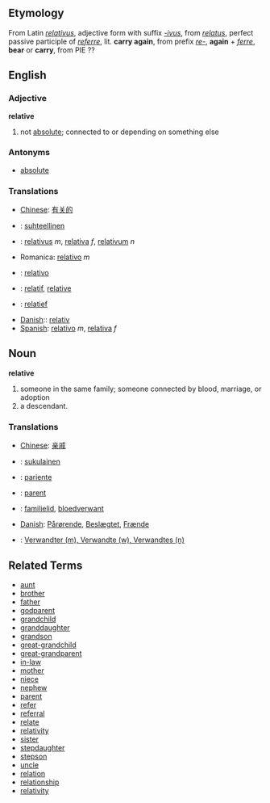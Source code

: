 ==Etymology==
From Latin ''[[relativus]]'', adjective form with suffix ''[[-ivus]]'', from ''[[relatus]]'', perfect passive participle of ''[[referre]]'', lit. '''carry again''', from prefix ''[[re-]]'', '''again''' + ''[[ferre]]'', '''bear''' or '''carry''', from PIE ??

==English==
===Adjective===
'''relative'''

# not [[absolute]]; connected to or depending on something else

===Antonyms===
*[[absolute]]

===Translations===
*[[Chinese]]: [[有关的]]
*{{fi}}: [[suhteellinen]]
*{{la}}: [[relativus]] ''m'', [[relativa]] ''f'', [[relativum]] ''n''
*Romanica: [[relativo]] ''m''
*{{es}}: [[relativo]]
*{{fr}}: [[relatif]], [[relative]]
*{{nl}}: [[relatief]]
*[[Danish]]:: [[relativ]]
*[[Spanish]]: [[relativo]] ''m'', [[relativa]] ''f''

==Noun==
'''relative'''

# someone in the same family; someone connected by blood, marriage, or adoption
# a descendant.

===Translations===
*[[Chinese]]: [[亲戚]]
*{{fi}}: [[sukulainen]]
*{{es}}: [[pariente]]
*{{fr}}: [[parent]]
*{{nl}}: [[familielid]], [[bloedverwant]]
*[[Danish]]: [[Pårørende]], [[Beslægtet]], [[Frænde]]
*{{de}}: [[Verwandter (m), Verwandte (w), Verwandtes (n)]]

==Related Terms==
*[[aunt]]
*[[brother]]
*[[father]]
*[[godparent]]
*[[grandchild]]
*[[granddaughter]]
*[[grandson]]
*[[great-grandchild]]
*[[great-grandparent]]
*[[in-law]]
*[[mother]]
*[[niece]]
*[[nephew]]
*[[parent]]
*[[refer]]
*[[referral]]
*[[relate]]
*[[relativity]]
*[[sister]]
*[[stepdaughter]]
*[[stepson]]
*[[uncle]]
*[[relation]]
*[[relationship]]
*[[relativity]]